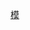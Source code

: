 {{Navbox
| name = 天主教臺北總教區總主教
| title = [[天主教台北總教區|天主教臺北總主教]]
| listclass = hlist
| state = {{{state|autocollapse}}}
| list1 = [[郭若石]]{{to}}[[田耕莘]]<small>（[[樞機]]，[[宗座署理]]）</small>{{to}}[[羅光]]{{to}}[[賈彥文]]{{to}}[[狄剛]]{{to}}[[鄭再發]]{{to}}[[洪山川]]{{to}}[[鍾安住]]
}}<noinclude>
{{collapsible option}}
[[Category:天主教台北總教區|模]]
</noinclude>